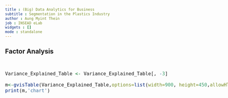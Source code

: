 ```yaml
---
title : (Big) Data Analytics for Business
subtitle : Segmentation in the Plastics Industry
author : Aung Myint Thein
job : INSEAD eLab
widgets : []
mode : standalone 
---
```


## Factor Analysis 

<br>
<style>
.wrapper{
height: 120%;
width: 900px;
overflow: auto;
}
</style>
<div class="wrapper" style="font-size:18px;">
<div class="row">
<div class="col-md-3">
```r

Variance_Explained_Table <- Variance_Explained_Table[, -3]

m<-gvisTable(Variance_Explained_Table,options=list(width=900, height=450,allowHTML=TRUE,page='disable'),formats=list(Eigenvalue="#.##",Cumulative_percentage_of_explained_variance="#.##"))
print(m,'chart')
```
</div>
</div>
</div>

---

## Factor Analysis

```r

eigenvalues  <- Variance_Explained_Table[,2]
df           <- cbind(as.data.frame(eigenvalues), c(1:length(eigenvalues)), rep(1, length(eigenvalues)))
colnames(df) <- c("eigenvalues", "components", "abline")
Line         <- gvisLineChart(as.data.frame(df), xvar="components", yvar=c("eigenvalues","abline"), options=list(title='Scree plot', legend="right", width=700, height=400, hAxis="{title:'Number of Components', titleTextStyle:{color:'black'}}", vAxes="[{title:'Eigenvalues'}]",  series="[{color:'green',pointSize:3, targetAxisIndex: 0}]"))
print(Line, 'chart')
```

<br>

From factor analysis, statistically, we can decide to use only 6 factors using scree plot. However, we have decided to keep `r factors_selected` factors, which can cover `r round(Variance_Explained_Table_copy[factors_selected, "cumulative percentage of variance"], 2)`% of the variance in the original dataset, from the survey's 20 different needs.

---

## Factors

Using factor loadings, we can call our 10 factors as following:

1. Pre and post-ordering Processes
2. Pricing
3. Services and operations
4. Sustainability
5. Growth
6. Quality
7. Broad portfolio
8. Business services
9. Account management
10. Coloring

---

## Cluster Analysis

We can create 3 segments using the scores from factor analysis and they are as following :

1. Matured clients

2. Entry level clients

3. Support oriented and cash rich clients

```r

plot(Cluster_Profile_standar_mean[, 1,drop=F], type="l", col=custColors[1], main="Snake plot for each cluster", ylab="mean of cluster", xlab="Profiling variables (standardized)",ylim=c(min(Cluster_Profile_standar_mean),max(Cluster_Profile_standar_mean))) 
for(i in 2:ncol(Cluster_Profile_standar_mean))
  lines(Cluster_Profile_standar_mean[, i], col=custColors[i])

legend(x=35, y=1, legend=c("1","2","3"), lty=c(1,1,1), lwd=c(1,1,1), col=c(custColors[1], custColors[2], custColors[3]), title="Segments")
```

---

## Matured clients

These customers are mature businesses and there are total `r nrow(ProjectData[ProjectData[,"Cluster_Membership"]==1,])` clients (`r round(100*nrow(ProjectData[ProjectData[,"Cluster_Membership"]==1,])/nrow(ProjectData), 2)`% of whole dataset). They needs their supplier to have an efficient and reliable ordering process, delivery & inventory management, and formula based or fixed material price. This shows that they are more matured and process based clients and they want certainty and predictability in their cost of ordering. This is strengthened more by having scores of `r round(100*(cluster_profile_ratios["MAXDIFF: Credit limit. financing and payment terms",1]-1),2)` percent higher than population average in needs of credit limit, financing and payment terms, which is the highest among 3 segments.

Since they are already matured, clients from this segment do not need collaboration for growth, global service and operations, and business services. They have specific kind of material they require and they do not need their supplier to have broad material portfolio.

---

## Entry level clients

These customers are entry level business and they are total `r nrow(ProjectData[ProjectData[,"Cluster_Membership"]==2,])` clients (`r round(100*nrow(ProjectData[ProjectData[,"Cluster_Membership"]==2,])/nrow(ProjectData), 2)`% of whole dataset). Since they are entry level businesses, they are willing to collaborate for growth and they needs their supplier support towards their sustainable goals. Being entry level businesses, they also want dedicated account manager relationship and they need their supplier to have a strong business services and global service and operations. 

Strangely, they are not very much interested in material coloring solutions and broad material portfolio. This may be because they are entry level businesses and they still do not need sophisticated and advanced services. Most importantly, they paid premium in the past more than population average and therefore, they are valuable customers. However, they have highest average score in "willing to change supplier" with `r round(cluster_profile_ratios["Willing to Changing suppliers",2],2)` among all segments. So, we need to pay more attention to this segments as this segment has a lot of room to improve and can grow the business.

---

## Support oriented and cash rich clients

These customers are support oriented and cash rich clients and they are total `r nrow(ProjectData[ProjectData[,"Cluster_Membership"]==3,])` clients (`r round(100*nrow(ProjectData[ProjectData[,"Cluster_Membership"]==3,])/nrow(ProjectData), 2)`% of whole dataset). They rate highly generally on support related needs such as material selection support, processing support, and application development support. Interestingly, they need supplier with significantly broad material portfolio and material coloring solutions because, possibly, their need of products are diversed. Therefore, they rate less for fixed material price. As support oriented clients, they are more interested in collaboration during innovation process than collaboration for growth.

They definitely are cash rish clients. They rate generally lower than population average for cost related needs such as total system cost reduction and formula based or fixed material price. They do not need credit limit, financing and payment terms. This segment of clients paid premium the most among all the segments and least willing to change supplier.

---

## Appendix 1

Following are selected significant ratio of segment average over population average for matured clients :

1. Efficient and reliable ordering process (`r round(cluster_profile_ratios["MAXDIFF: Efficient and reliable ordering process",1],2)`)
2. Credit limit, financing and payment terms (`r round(cluster_profile_ratios["MAXDIFF: Credit limit. financing and payment terms",1],2)`) 
3. Delivery & inventory management (`r round(cluster_profile_ratios["MAXDIFF: Delivery &amp; inventory management",1],2)`)
4. Formula based or fixed material price (`r round(cluster_profile_ratios["MAXDIFF: Formula based or fixed material price",1],2)`) 
5. Collaboration for growth (`r round(cluster_profile_ratios["MAXDIFF: Collaboration for growth",1],2)`)
6. Broad material portfolio (`r round(cluster_profile_ratios["MAXDIFF: Broad material portfolio",1],2)`)
7. Global service and operations (`r round(cluster_profile_ratios["MAXDIFF: Global service and operations",1],2)`)
8. Business services (`r round(cluster_profile_ratios["MAXDIFF: Business services",1],2)`)

---

## Appendix 2

Following are selected significant ratio of segment average over population average for entry level clients :

1. Collaborate for growth (`r round(cluster_profile_ratios["MAXDIFF: Collaboration for growth",2],2)`) 
2. Business services (`r round(cluster_profile_ratios["MAXDIFF: Business services",2],2)`)
3. Global service and operations (`r round(cluster_profile_ratios["MAXDIFF: Global service and operations",2],2)`)
4. Support towards their sustainabile goals (`r round(cluster_profile_ratios["MAXDIFF: Support towards your sustainability goals",2],2)`)
5. Account manager relationship (`r round(cluster_profile_ratios["MAXDIFF: Account manager relationship",2],2)`)
6. Paid premium in the past (`r round(cluster_profile_ratios["Paid premium in past",2],2)`)
7. Willing to change supplier (`r round(cluster_profile_ratios["Willing to Changing suppliers",2],2)`)
8. Broad material portfolio (`r round(cluster_profile_ratios["MAXDIFF: Broad material portfolio",2],2)`)
9. Material coloring solutions (`r round(cluster_profile_ratios["MAXDIFF: Material coloring solutions",2],2)`) 


---

## Appendix 3

Following are selected significant ratio of segment average over population average for support oriented and cash rich clients :

1. Broad material portfolio (`r round(cluster_profile_ratios["MAXDIFF: Broad material portfolio",3],2)`) 
2. Material coloring solutions (`r round(cluster_profile_ratios["MAXDIFF: Material coloring solutions",3],2)`)
3. Material selection support (`r round(cluster_profile_ratios["MAXDIFF: Material selection support",3],2)`)
4. Application development support (`r round(cluster_profile_ratios["MAXDIFF: Application development support",3],2)`)
5. Processing support (`r round(cluster_profile_ratios["MAXDIFF: Processing support",3],2)`)
6. Paid premium in the past (`r round(cluster_profile_ratios["Paid premium in past",3],2)`)
7. Collaboration during innovation process (`r round(cluster_profile_ratios["MAXDIFF: Collaboration during your innovation process",3],2)`)
8. Credit limit, financing and payment terms (`r round(cluster_profile_ratios["MAXDIFF: Credit limit. financing and payment terms",3],2)`)
9. Total system cost reduction (`r round(cluster_profile_ratios["MAXDIFF: Total system cost reduction",3],2)`) 
10. Formula based or fixed material price (`r round(cluster_profile_ratios["MAXDIFF: Formula based or fixed material price",3],2)`)
11. Willing to change supplier (`r round(cluster_profile_ratios["Willing to Changing suppliers",3],2)`)

---

## Appendix 4

Following are ratios of segment average over population average for profiling variables:
<br>

<div class="wrapper" style="font-size:20px;">
<div class="row">
<div class="col-md-6">
```r
cat(renderHeatmapX(cluster_profile_ratios[1:11,], border=1, center = 1, minvalue = heatmin))
```
</div>
</div>
</div>

---

## Appendix 4 (continued)

Following are ratios of segment average over population average for profiling variables:
<br>

<div class="wrapper" style="font-size:20px;">
<div class="row">
<div class="col-md-6">
```r
cat(renderHeatmapX(cluster_profile_ratios[c(12:21,32),], border=1, center = 1, minvalue = heatmin))
```
</div>
</div>
</div>